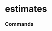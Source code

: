 # estimates


### Commands
<ul className='grid grid-cols-1 md:grid-cols-2 lg:grid-cols-3 xl:grid-cols-4 gap-4 -ml-6'>
<ReferenceCard
    title="consensus"
    description="Price Target Consensus. Price target consensus data."
    url="estimates/consensus"
    command
/><ReferenceCard
    title="price_target"
    description="Price Target. Price target data."
    url="estimates/price_target"
    command
/><ReferenceCard
    title="historical"
    description="Historical Analyst Estimates. Analyst stock recommendations."
    url="estimates/historical"
    command
/>
</ul>

